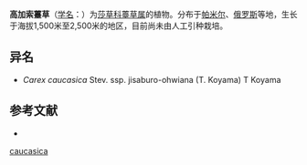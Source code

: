 {{Speciesbox
| name = 高加索薹草
| status = 
| status_system = 
| image =
| genus = Carex
| species = caucasica
| authority = Stev.
* 高加索薹草 ''C. c.'' subsp. ''caucasica''
* [[扁果薹草|扁果薹草]] ''C. c.'' subsp. ''jisaburo-ohwiana''
}}

'''高加索薹草'''（[[学名|学名]]：{{lang|la|''Carex caucasica''}}）为[[莎草科|莎草科]][[薹草属|薹草属]]的植物。分布于[[帕米尔|帕米尔]]、[[俄罗斯|俄罗斯]]等地，生长于海拔1,500米至2,500米的地区，目前尚未由人工引种栽培。

== 异名 ==
* ''Carex caucasica'' Stev. ssp. jisaburo-ohwiana (T. Koyama) T Koyama

== 参考文献 ==
<div class="references-small">
* {{cite web| url =http://www.bioinfo.cn/db05/KmzwSpecies.php?action=view&id=5823| title =高加索薹草(原亚种)| work =《中国高等植物数据库全库》| publisher =中国科学院微生物研究所| author =昆明植物研究所| accessdate =2009-02-24| deadurl =yes| archiveurl =https://web.archive.org/web/20160305051229/http://www.bioinfo.cn/db05/KmzwSpecies.php?action=view&id=5823| archivedate =2016-03-05}}
</div>
{{Taxonbar|from=Q15227059}}

{{DEFAULTSORT:Carex caucasica}}
[[Category:薹草属|caucasica]]


{{Carex-stub}}